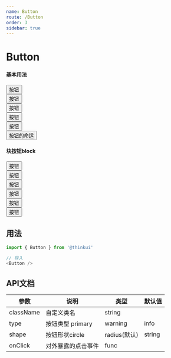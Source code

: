 ```yaml
---
name: Button
route: /Button
order: 3
sidebar: true
---
```



# Button

#### 基本用法
<Playground>
    <Button>按钮</Button><br />
    <Button type="primary">按钮</Button><br />
    <Button type="warning">按钮</Button><br />
    <Button type="info">按钮</Button><br />
    <Button type="pure">按钮</Button><br />
    <Button type="primary" shape="circle">按钮的命运</Button><br />
</Playground>

#### 块按钮block
<Playground>
    <div style={{width: '360px'}}>
        <Button block>按钮</Button><br />
        <Button type="primary" block>按钮</Button><br />
        <Button type="warning" block>按钮</Button><br />
        <Button type="info" block>按钮</Button><br />
        <Button type="pure" block>按钮</Button><br />
        <Button type="primary" shape="circle" block>按钮</Button><br />
    </div>
</Playground>

## 用法

``` js
import { Button } from '@thinkui'

// 导入
<Button />
```

## API文档
|  参数  |  说明  |  类型  |  默认值  |
|  ---   |  ---  |  ---  |  ---  |
|  className  |  自定义类名  |  string  |  |
|  type  |  按钮类型 primary | warning | info | default | pure  |  string  |  default  |
|  shape  |  按钮形状circle | radius(默认)  |  string  |  radius  |
|  onClick  |  对外暴露的点击事件  |  func  |  |
